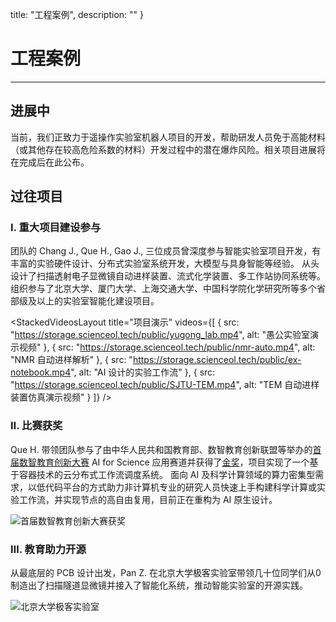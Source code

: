   title: "工程案例",
  description: ""
}

# 工程案例

---

## 进展中

当前，我们正致力于遥操作实验室机器人项目的开发，帮助研发人员免于高能材料（或其他存在较高危险系数的材料）开发过程中的潜在爆炸风险。相关项目进展将在完成后在此公布。

## 过往项目

### Ⅰ. 重大项目建设参与

团队的 Chang J., Que H., Gao J., 三位成员曾深度参与智能实验室项目开发，有丰富的实验硬件设计、分布式实验室系统开发，大模型与具身智能等经验。
从头设计了扫描透射电子显微镜自动进样装置、流式化学装置、多工作站协同系统等。
组织参与了北京大学、厦门大学、上海交通大学、中国科学院化学研究所等多个省部级及以上的实验室智能化建设项目。

<StackedVideosLayout
  title="项目演示"
  videos={[
    {
      src: "https://storage.scienceol.tech/public/yugong_lab.mp4",
      alt: "愚公实验室演示视频"
    },
    {
      src: "https://storage.scienceol.tech/public/nmr-auto.mp4",
      alt: "NMR 自动进样解析"
    },
    {
      src: "https://storage.scienceol.tech/public/ex-notebook.mp4",
      alt: "AI 设计的实验工作流"
    },
    {
      src: "https://storage.scienceol.tech/public/SJTU-TEM.mp4",
      alt: "TEM 自动进样装置仿真演示视频"
    }
  ]}
/>

### Ⅱ. 比赛获奖

Que H. 带领团队参与了由中华人民共和国教育部、数智教育创新联盟等举办的[首届数智教育创新大赛](https://diidea.pku.edu.cn/competition2025/index.html) AI for Science 应用赛道并获得了[金奖](https://mp.weixin.qq.com/s/jRQKHmvyTQ9y8IlP0nMkew)，项目实现了一个基于容器技术的云分布式工作流调度系统。
面向 AI 及科学计算领域的算力密集型需求，以低代码平台的方式助力非计算机专业的研究人员快速上手构建科学计算或实验工作流，并实现节点的高自由复用，目前正在重构为 AI 原生设计。

![首届数智教育创新大赛获奖](https://storage.scienceol.tech/public/Competition.png)

### Ⅲ. 教育助力开源

从最底层的 PCB 设计出发，Pan Z. 在北京大学极客实验室带领几十位同学们从0制造出了扫描隧道显微镜并接入了智能化系统，推动智能实验室的开源实践。

![北京大学极客实验室](https://storage.scienceol.tech/public/ji-ke-shi-yan-shi.png)